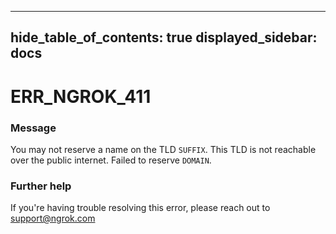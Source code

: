 

---
hide_table_of_contents: true
displayed_sidebar: docs
---


# ERR_NGROK_411

### Message
You may not reserve a name on the TLD `SUFFIX`. This TLD is not reachable over the public internet. Failed to reserve `DOMAIN`.

<ErrorDetails error="err_ngrok_411" />



### Further help
If you're having trouble resolving this error, please reach out to [support@ngrok.com](mailto:support@ngrok.com?subject=Help%20with%20ERR_NGROK_411)

